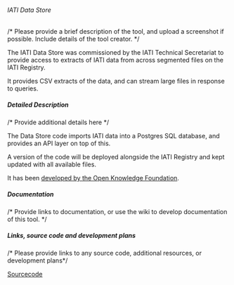 ====== IATI Data Store ======
/* Please provide a brief description of the tool, and upload a screenshot if possible. Include details of the tool creator. */

The IATI Data Store was commissioned by the IATI Technical Secretariat to provide access to extracts of IATI data from across segmented files on the IATI Registry.

It provides CSV extracts of the data, and can stream large files in response to queries. 

===== Detailed Description =====
/* Provide additional details here */

The Data Store code imports IATI data into a Postgres SQL database, and provides an API layer on top of this. 

A version of the code will be deployed alongside the IATI Registry and kept updated with all available files.

It has been [[https://github.com/okfn/|developed by the Open Knowledge Foundation]].

===== Documentation =====
/* Provide links to documentation, or use the wiki to develop documentation of this tool. */



===== Links, source code and development plans =====
/* Please provide links to any source code, additional resources, or development plans*/

[[https://github.com/okfn/iati-datastore|Sourcecode]]